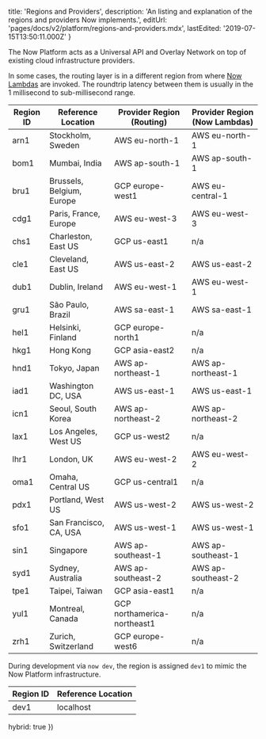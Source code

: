 
  title: 'Regions and Providers',
  description:
    'An listing and explanation of the regions and providers Now implements.',
  editUrl: 'pages/docs/v2/platform/regions-and-providers.mdx',
  lastEdited: '2019-07-15T13:50:11.000Z'
}

The Now Platform acts as a Universal API and Overlay Network on top of existing cloud infrastructure providers.

In some cases, the routing layer is in a different region from where [Now Lambdas](/docs/v2/deployments/concepts/lambdas) are invoked. The roundtrip latency between them is usually in the 1 millisecond to sub-millisecond range.

| Region ID | Reference Location        | Provider Region (Routing)   | Provider Region (Now Lambdas) |
| --------- | ------------------------- | --------------------------- | ----------------------------- |
| arn1      | Stockholm, Sweden         | AWS eu-north-1              | AWS eu-north-1                |
| bom1      | Mumbai, India             | AWS ap-south-1              | AWS ap-south-1                |
| bru1      | Brussels, Belgium, Europe | GCP europe-west1            | AWS eu-central-1              |
| cdg1      | Paris, France, Europe     | AWS eu-west-3               | AWS eu-west-3                 |
| chs1      | Charleston, East US       | GCP us-east1                | n/a                           |
| cle1      | Cleveland, East US        | AWS us-east-2               | AWS us-east-2                 |
| dub1      | Dublin, Ireland           | AWS eu-west-1               | AWS eu-west-1                 |
| gru1      | São Paulo, Brazil         | AWS sa-east-1               | AWS sa-east-1                 |
| hel1      | Helsinki, Finland         | GCP europe-north1           | n/a                           |
| hkg1      | Hong Kong                 | GCP asia-east2              | n/a                           |
| hnd1      | Tokyo, Japan              | AWS ap-northeast-1          | AWS ap-northeast-1            |
| iad1      | Washington DC, USA        | AWS us-east-1               | AWS us-east-1                 |
| icn1      | Seoul, South Korea        | AWS ap-northeast-2          | AWS ap-northeast-2            |
| lax1      | Los Angeles, West US      | GCP us-west2                | n/a                           |
| lhr1      | London, UK                | AWS eu-west-2               | AWS eu-west-2                 |
| oma1      | Omaha, Central US         | GCP us-central1             | n/a                           |
| pdx1      | Portland, West US         | AWS us-west-2               | AWS us-west-2                 |
| sfo1      | San Francisco, CA, USA    | AWS us-west-1               | AWS us-west-1                 |
| sin1      | Singapore                 | AWS ap-southeast-1          | AWS ap-southeast-1            |
| syd1      | Sydney, Australia         | AWS ap-southeast-2          | AWS ap-southeast-2            |
| tpe1      | Taipei, Taiwan            | GCP asia-east1              | n/a                           |
| yul1      | Montreal, Canada          | GCP northamerica-northeast1 | n/a                           |
| zrh1      | Zurich, Switzerland       | GCP europe-west6            | n/a                           |

During development via `now dev`, the region is assigned `dev1` to mimic the Now Platform infrastructure.

| Region ID | Reference Location |
| --------- | ------------------ |
| dev1      | localhost          |

  hybrid: true
})
